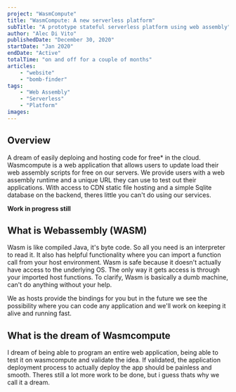 ```yaml
---
project: "WasmCompute"
title: "WasmCompute: A new serverless platform"
subTitle: "A prototype stateful serverless platform using web assembly"
author: "Alec Di Vito"
publishedDate: "December 30, 2020"
startDate: "Jan 2020"
endDate: "Active"
totalTime: "on and off for a couple of months"
articles:
    - "website"
    - "bomb-finder"
tags:
    - "Web Assembly"
    - "Serverless"
    - "Platform"
images:
---
```


## Overview

A dream of easily deploing and hosting code for free* in the cloud. Wasmcompute
is a web application that allows users to update load their web assembly scripts
for free on our servers. We provide users with a web assembly runtime and a
unique URL they can use to test out their applications. With access to CDN static
file hosting and a simple Sqlite database on the backend, theres little you can't
do using our services.

**Work in progress still**

## What is Webassembly (WASM)

Wasm is like compiled Java, it's byte code. So all you need is an interpreter to
read it. It also has helpful functionality where you can import a function call
from your host environment. Wasm is safe because it doesn't actually have access
to the underlying OS. The only way it gets access is through your imported host
functions. To clarify, Wasm is basically a dumb machine, can't do anything
without your help.

We as hosts provide the bindings for you but in the future we see the possibility
where you can code any application and we'll work on keeping it alive and running
fast.

## What is the dream of Wasmcompute

I dream of being able to program an entire web application, being able to test it
on wasmcompute and validate the idea. If validated, the application deployment
process to actually deploy the app should be painless and smooth. Theres still a
lot more work to be done, but i guess thats why we call it a dream.